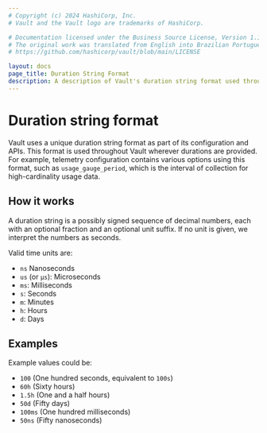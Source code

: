 ```yaml
---
# Copyright (c) 2024 HashiCorp, Inc.
# Vault and the Vault logo are trademarks of HashiCorp.

# Documentation licensed under the Business Source License, Version 1.1.
# The original work was translated from English into Brazilian Portuguese.
# https://github.com/hashicorp/vault/blob/main/LICENSE

layout: docs
page_title: Duration String Format
description: A description of Vault's duration string format used throughout Vault.
---
```


# Duration string format

Vault uses a unique duration string format as part of its configuration and APIs.
This format is used throughout Vault wherever durations are provided. For
example, telemetry configuration contains various options using this format, such as
`usage_gauge_period`, which is the interval of collection for high-cardinality usage data.

## How it works

A duration string is a possibly signed sequence of decimal numbers, each with an optional fraction and
an optional unit suffix. If no unit is given, we interpret the numbers as seconds.

Valid time units are:

- `ns` Nanoseconds
- `us` (or `µs`): Microseconds
- `ms`: Milliseconds
- `s`: Seconds
- `m`: Minutes
- `h`: Hours
- `d`: Days

## Examples

Example values could be:

- `100` (One hundred seconds, equivalent to `100s`)
- `60h` (Sixty hours)
- `1.5h` (One and a half hours)
- `50d` (Fifty days)
- `100ms` (One hundred milliseconds)
- `50ns` (Fifty nanoseconds)

